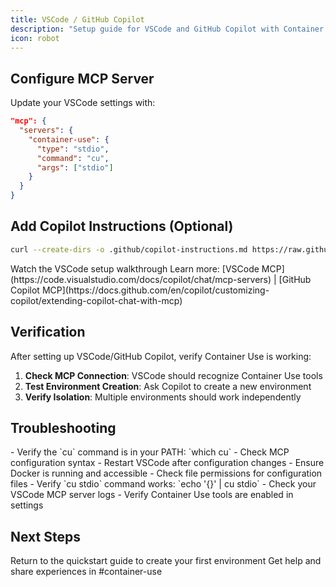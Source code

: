 ```yaml
---
title: VSCode / GitHub Copilot
description: "Setup guide for VSCode and GitHub Copilot with Container Use"
icon: robot
---
```


## Configure MCP Server

Update your VSCode settings with:

```json
"mcp": {
  "servers": {
    "container-use": {
      "type": "stdio",
      "command": "cu",
      "args": ["stdio"]
    }
  }
}
```

## Add Copilot Instructions (Optional)

```sh
curl --create-dirs -o .github/copilot-instructions.md https://raw.githubusercontent.com/dagger/container-use/main/rules/agent.md
```

<Card title="Video Tutorial" icon="youtube" href="https://youtu.be/Nz2sOef0gW0">
  Watch the VSCode setup walkthrough
</Card>

<Info>
  Learn more: [VSCode
  MCP](https://code.visualstudio.com/docs/copilot/chat/mcp-servers) | [GitHub
  Copilot
  MCP](https://docs.github.com/en/copilot/customizing-copilot/extending-copilot-chat-with-mcp)
</Info>

## Verification

After setting up VSCode/GitHub Copilot, verify Container Use is working:

1. **Check MCP Connection**: VSCode should recognize Container Use tools
2. **Test Environment Creation**: Ask Copilot to create a new environment
3. **Verify Isolation**: Multiple environments should work independently

## Troubleshooting

<AccordionGroup>
  <Accordion title="VSCode doesn't recognize Container Use">
    - Verify the `cu` command is in your PATH: `which cu`
    - Check MCP configuration syntax
    - Restart VSCode after configuration changes
  </Accordion>

  <Accordion title="Permission errors">
    - Ensure Docker is running and accessible
    - Check file permissions for configuration files
    - Verify `cu stdio` command works: `echo '{}' | cu stdio`
  </Accordion>

  <Accordion title="Tools not appearing">
    - Check your VSCode MCP server logs
    - Verify Container Use tools are enabled in settings
  </Accordion>
</AccordionGroup>

## Next Steps

<CardGroup cols={2}>
  <Card title="Back to Quickstart" icon="rocket" href="/quickstart">
    Return to the quickstart guide to create your first environment
  </Card>
  <Card
    title="Join Community"
    icon="discord"
    href="https://discord.gg/YXbtwRQv"
  >
    Get help and share experiences in #container-use
  </Card>
</CardGroup>